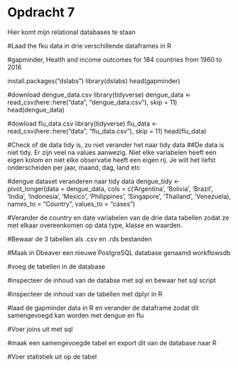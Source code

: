 # Opdracht 7

Hier komt mijn relational databases te staan 

#Laad the fku data in drie verschillende dataframes in R 

#gapminder, Health and income outcomes for 184 countries from 1960 to 2016

install.packages("dslabs")
library(dslabs)
head(gapminder)

#download dengue_data.csv
library(tidyverse)
dengue_data <- read_csv(here::here("data", "dengue_data.csv"), skip = 11)
head(dengue_data)

#dowload flu_data.csv
library(tidyverse)
flu_data <- read_csv(here::here("data", "flu_data.csv"), skip = 11)
head(flu_data)

#Check of de data tidy is, zo niet verander het naar tidy data
##De data is niet tidy. Er zijn veel na values aanwezig. Niet elke variabelen heeft een eigen kolom en niet elke observatie heeft een eigen rij. Je wilt het liefst onderscheiden per jaar, maand, dag, land etc  

#dengue dataset veranderen naar tidy data
dengue_tidy <- pivot_longer(data = dengue_data, cols = c('Argentina', 'Bolivia', 'Brazil', 'India', 'Indonesia', 'Mexico', 'Philippines', 'Singapore', 'Thailand', 'Venezuela),  
                             names_to = "Country",  values_to = "cases")










#Verander de country en date variabelen van de drie data tabellen zodat ze met elkaar overeenkomen op data type, klasse en waarden. 

#Bewaar de 3 tabellen als .csv en .rds bestanden 

#Maak in Dbeaver een nieuwe PostgreSQL database genaamd workflowsdb

#voeg de tabellen in de database 

#inspecteer de inhoud van de databse met sql en bewaar het sql script 

#inspecteer de inhoud van de tabellen met dplyr in R 

#laad de gapminder data in R en verander de dataframe zodat dit samengevoegd kan worden met dengue en flu

#Voer joins uit met sql 

#maak een samengevoegde tabel en export dit van de database naar R

#Voer statistiek uit op de tabel 
